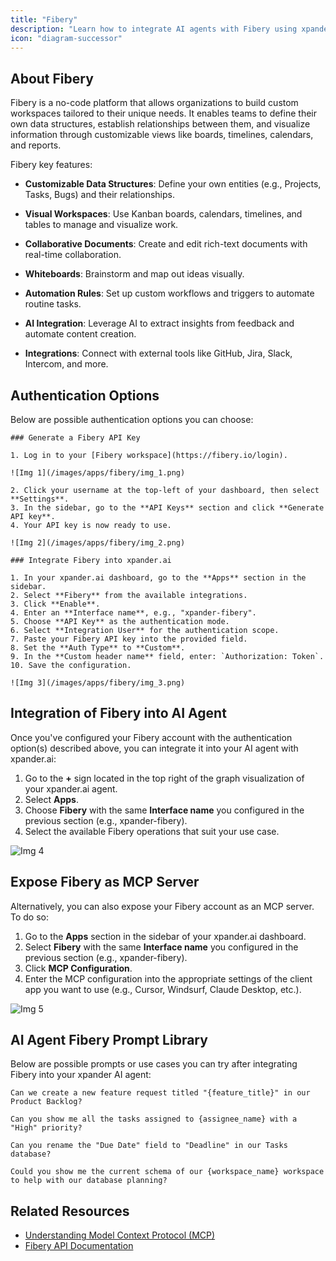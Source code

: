 ```yaml
---
title: "Fibery"
description: "Learn how to integrate AI agents with Fibery using xpander.ai. Create intelligent workflows that automate routine tasks, extract actionable insights from unstructured data like customer feedback, and trigger updates across your workspace."
icon: "diagram-successor"
---
```


## About Fibery

Fibery is a no-code platform that allows organizations to build custom workspaces tailored to their unique needs. It enables teams to define their own data structures, establish relationships between them, and visualize information through customizable views like boards, timelines, calendars, and reports.

Fibery key features:

- **Customizable Data Structures**: Define your own entities (e.g., Projects, Tasks, Bugs) and their relationships.

- **Visual Workspaces**: Use Kanban boards, calendars, timelines, and tables to manage and visualize work.

- **Collaborative Documents**: Create and edit rich-text documents with real-time collaboration.

- **Whiteboards**: Brainstorm and map out ideas visually.

- **Automation Rules**: Set up custom workflows and triggers to automate routine tasks.

- **AI Integration**: Leverage AI to extract insights from feedback and automate content creation.

- **Integrations**: Connect with external tools like GitHub, Jira, Slack, Intercom, and more.

## Authentication Options

Below are possible authentication options you can choose:

<Tabs>

  <Tab title="API Access">

    ### Generate a Fibery API Key

    1. Log in to your [Fibery workspace](https://fibery.io/login).

    ![Img 1](/images/apps/fibery/img_1.png)

    2. Click your username at the top-left of your dashboard, then select **Settings**.  
    3. In the sidebar, go to the **API Keys** section and click **Generate API key**.  
    4. Your API key is now ready to use.

    ![Img 2](/images/apps/fibery/img_2.png)

    ### Integrate Fibery into xpander.ai

    1. In your xpander.ai dashboard, go to the **Apps** section in the sidebar.  
    2. Select **Fibery** from the available integrations.  
    3. Click **Enable**.  
    4. Enter an **Interface name**, e.g., "xpander-fibery".  
    5. Choose **API Key** as the authentication mode.  
    6. Select **Integration User** for the authentication scope.  
    7. Paste your Fibery API key into the provided field.  
    8. Set the **Auth Type** to **Custom**.  
    9. In the **Custom header name** field, enter: `Authorization: Token`.  
    10. Save the configuration.

    ![Img 3](/images/apps/fibery/img_3.png)

  </Tab>
</Tabs>

## Integration of Fibery into AI Agent

Once you've configured your Fibery account with the authentication option(s) described above, you can integrate it into your AI agent with xpander.ai:

1. Go to the **+** sign located in the top right of the graph visualization of your xpander.ai agent.  
2. Select **Apps**.  
3. Choose **Fibery** with the same **Interface name** you configured in the previous section (e.g., xpander-fibery).  
4. Select the available Fibery operations that suit your use case.  

![Img 4](/images/apps/fibery/img_5.png)

## Expose Fibery as MCP Server

Alternatively, you can also expose your Fibery account as an MCP server. To do so:

1. Go to the **Apps** section in the sidebar of your xpander.ai dashboard.  
2. Select **Fibery** with the same **Interface name** you configured in the previous section (e.g., xpander-fibery).  
3. Click **MCP Configuration**.  
4. Enter the MCP configuration into the appropriate settings of the client app you want to use (e.g., Cursor, Windsurf, Claude Desktop, etc.).

![Img 5](/images/apps/fibery/img_4.png)

## AI Agent Fibery Prompt Library

Below are possible prompts or use cases you can try after integrating Fibery into your xpander AI agent:

```
Can we create a new feature request titled "{feature_title}" in our Product Backlog?
```

````
Can you show me all the tasks assigned to {assignee_name} with a "High" priority?
````

```
Can you rename the "Due Date" field to "Deadline" in our Tasks database?
```

```
Could you show me the current schema of our {workspace_name} workspace to help with our database planning?
```

## Related Resources

- [Understanding Model Context Protocol (MCP)](/docs/05-human-interfaces/04-mcp)
- [Fibery API Documentation](https://the.fibery.io/@public/User_Guide/Guide/Fibery-API-overview-279)